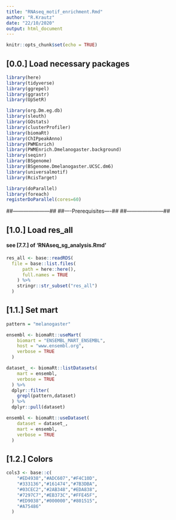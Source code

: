```yaml
---
title: "RNAseq_motif_enrichment.Rmd"
author: "R.Krautz"
date: "22/10/2020"
output: html_document
---
```


```r
knitr::opts_chunk$set(echo = TRUE)
```

## [0.0.] Load necessary packages
```r
library(here)
library(tidyverse)
library(ggrepel)
library(ggrastr)
library(UpSetR)

library(org.Dm.eg.db)
library(sleuth)
library(GOstats)
library(clusterProfiler)
library(biomaRt)
library(ChIPpeakAnno)
library(PWMEnrich)
library(PWMEnrich.Dmelanogaster.background)
library(seqinr)
library(BSgenome)
library(BSgenome.Dmelanogaster.UCSC.dm6)
library(universalmotif)
library(RcisTarget)

library(doParallel)
library(foreach)
registerDoParallel(cores=60)
```

##---------------------##
##----Prerequisites----##
##---------------------##

## [1.0.] Load res_all
#### see [7.7.] of 'RNAseq_sg_analysis.Rmd'
```r
res_all <- base::readRDS(
  file = base::list.files(
      path = here::here(),
      full.names = TRUE
    ) %>%
    stringr::str_subset("res_all")
  )
```

## [1.1.] Set mart
```r
pattern = "melanogaster"

ensembl <- biomaRt::useMart(
    biomart = "ENSEMBL_MART_ENSEMBL",
    host = "www.ensembl.org",
    verbose = TRUE
  )

dataset_ <- biomaRt::listDatasets(
    mart = ensembl,
    verbose = TRUE
  ) %>%
  dplyr::filter(
    grepl(pattern,dataset)
  ) %>%
  dplyr::pull(dataset)

ensembl <- biomaRt::useDataset(
    dataset = dataset_,
    mart = ensembl,
    verbose = TRUE
  )
```

## [1.2.] Colors
```r
cols3 <- base::c(
    "#ED4938","#ADC607","#F4C10D",
    "#333136","#161474","#7B3DBA",
    "#03CEC2","#2AB348","#EDA838",
    "#7297C7","#EB373C","#FFE45F",
    "#ED9038","#000000","#801515",
    "#A75486"
  )
```


